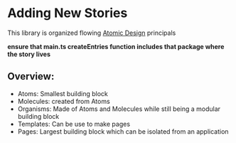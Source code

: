 
<Meta title='Guides/New Stories' />

# Adding New Stories

This library is organized flowing [Atomic Design](https://bradfrost.com/blog/post/atomic-web-design/) principals

**ensure that main.ts createEntries function includes that package where the story lives**

## Overview:

- Atoms: Smallest building block
- Molecules: created from Atoms
- Organisms: Made of Atoms and Molecules while still being a modular building block
- Templates: Can be use to make pages
- Pages: Largest building block which can be isolated from an application
